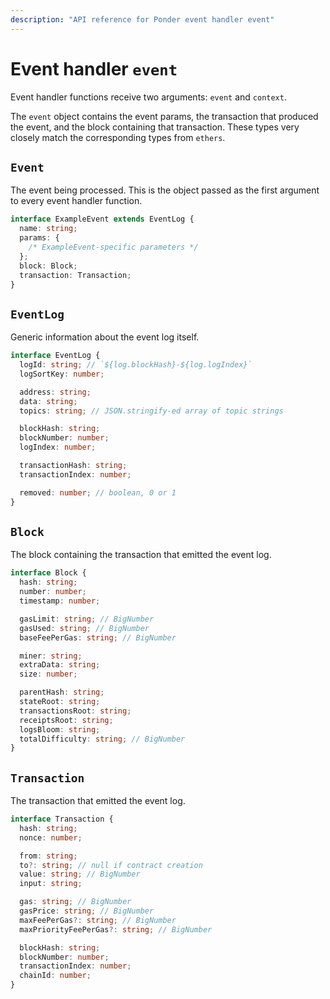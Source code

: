 ```yaml
---
description: "API reference for Ponder event handler event"
---
```


# Event handler `event`

Event handler functions receive two arguments: `event` and `context`.

The `event` object contains the event params, the transaction that produced the event, and the block containing that transaction. These types very closely match the corresponding types from `ethers`.

## `Event`

The event being processed. This is the object passed as the first argument to every event handler function.

```ts filename="Event.d.ts"
interface ExampleEvent extends EventLog {
  name: string;
  params: {
    /* ExampleEvent-specific parameters */
  };
  block: Block;
  transaction: Transaction;
}
```

## `EventLog`

Generic information about the event log itself.

```ts filename="EventLog.d.ts"
interface EventLog {
  logId: string; // `${log.blockHash}-${log.logIndex}`
  logSortKey: number;

  address: string;
  data: string;
  topics: string; // JSON.stringify-ed array of topic strings

  blockHash: string;
  blockNumber: number;
  logIndex: number;

  transactionHash: string;
  transactionIndex: number;

  removed: number; // boolean, 0 or 1
}
```

## `Block`

The block containing the transaction that emitted the event log.

```ts filename="Block.d.ts"
interface Block {
  hash: string;
  number: number;
  timestamp: number;

  gasLimit: string; // BigNumber
  gasUsed: string; // BigNumber
  baseFeePerGas: string; // BigNumber

  miner: string;
  extraData: string;
  size: number;

  parentHash: string;
  stateRoot: string;
  transactionsRoot: string;
  receiptsRoot: string;
  logsBloom: string;
  totalDifficulty: string; // BigNumber
}
```

## `Transaction`

The transaction that emitted the event log.

```ts filename="Transaction.d.ts"
interface Transaction {
  hash: string;
  nonce: number;

  from: string;
  to?: string; // null if contract creation
  value: string; // BigNumber
  input: string;

  gas: string; // BigNumber
  gasPrice: string; // BigNumber
  maxFeePerGas?: string; // BigNumber
  maxPriorityFeePerGas?: string; // BigNumber

  blockHash: string;
  blockNumber: number;
  transactionIndex: number;
  chainId: number;
}
```
